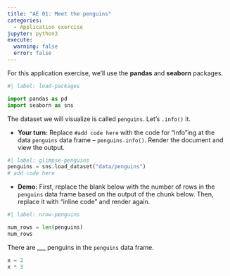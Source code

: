 ```yaml
---
title: "AE 01: Meet the penguins"
categories: 
  - Application exercise
jupyter: python3
execute: 
  warning: false
  error: false
---
```


For this application exercise, we'll use the **pandas** and **seaborn** packages.

```python
#| label: load-packages

import pandas as pd
import seaborn as sns
```

The dataset we will visualize is called `penguins`.
Let's `.info()` it.

-   **Your turn:** Replace `#add code here` with the code for "info"ing at the data `penguins` data frame – `penguins.info()`. Render the document and view the output.

```python
#| label: glimpse-penguins
penguins = sns.load_dataset("data/penguins")
# add code here
```

-   **Demo:** First, replace the blank below with the number of rows in the `penguins` data frame based on the output of the chunk below. Then, replace it with "inline code" and render again.

```python
#| label: nrow-penguins

num_rows = len(penguins)
num_rows
```

There are \_\_\_ penguins in the `penguins` data frame.

```python
x = 2
x * 3
```
